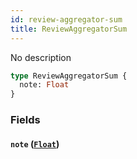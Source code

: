 ```yaml
---
id: review-aggregator-sum
title: ReviewAggregatorSum
---
```


No description

```graphql
type ReviewAggregatorSum {
  note: Float
}
```

### Fields

#### `note` ([`Float`](/v1/scalars/float))
